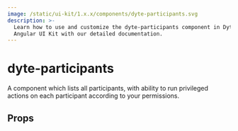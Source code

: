 ```yaml
---
image: /static/ui-kit/1.x.x/components/dyte-participants.svg
description: >-
  Learn how to use and customize the dyte-participants component in Dyte's
  Angular UI Kit with our detailed documentation.
---
```


# dyte-participants

A component which lists all participants, with ability to
run privileged actions on each participant according to your permissions.

## Props

<PropsTable of="dyte-participants" />

<head>
  <title>Angular UI Kit dyte-participants</title>
</head>
